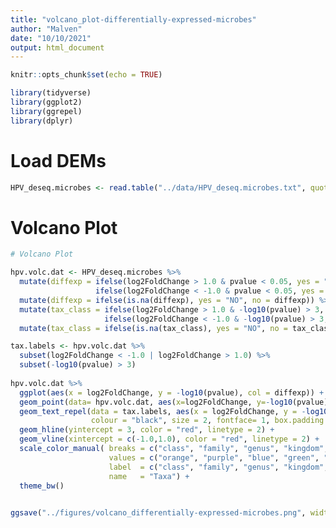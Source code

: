 ```yaml
---
title: "volcano_plot-differentially-expressed-microbes"
author: "Malven"
date: "10/10/2021"
output: html_document
---
```


```r
knitr::opts_chunk$set(echo = TRUE)

library(tidyverse)
library(ggplot2)
library(ggrepel)
library(dplyr)
```

# Load DEMs
```r

HPV_deseq.microbes <- read.table("../data/HPV_deseq.microbes.txt", quote = "", sep="\t", header = TRUE) 

```

# Volcano Plot
```r
# Volcano Plot

hpv.volc.dat <- HPV_deseq.microbes %>%
  mutate(diffexp = ifelse(log2FoldChange > 1.0 & pvalue < 0.05, yes = "UP",
                   ifelse(log2FoldChange < -1.0 & pvalue < 0.05, yes = "DOWN", no = NA))) %>%
  mutate(diffexp = ifelse(is.na(diffexp), yes = "NO", no = diffexp)) %>%
  mutate(tax_class = ifelse(log2FoldChange > 1.0 & -log10(pvalue) > 3, yes = tax_class,
                     ifelse(log2FoldChange < -1.0 & -log10(pvalue) > 3, yes = tax_class, no = NA))) %>%
  mutate(tax_class = ifelse(is.na(tax_class), yes = "NO", no = tax_class)) 

tax.labels <- hpv.volc.dat %>%
  subset(log2FoldChange < -1.0 | log2FoldChange > 1.0) %>%
  subset(-log10(pvalue) > 3)
  
hpv.volc.dat %>%
  ggplot(aes(x = log2FoldChange, y = -log10(pvalue), col = diffexp)) +
  geom_point(data= hpv.volc.dat, aes(x=log2FoldChange, y=-log10(pvalue), color= tax_class),size=2) +
  geom_text_repel(data = tax.labels, aes(x = log2FoldChange, y = -log10(pvalue), label = Taxonomy),
                  colour = "black", size = 2, fontface= 1, box.padding = 1.0, max.overlaps = Inf) +
  geom_hline(yintercept = 3, color = "red", linetype = 2) +
  geom_vline(xintercept = c(-1.0,1.0), color = "red", linetype = 2) +
  scale_color_manual( breaks = c("class", "family", "genus", "kingdom", "order", "phlyum", "species", "NO"),
                      values = c("orange", "purple", "blue", "green", "red", "yellow", "pink", "grey"),
                      label  = c("class", "family", "genus", "kingdom", "order", "phlyum", "species", "not significant"),
                      name   = "Taxa") +
  theme_bw() 
 

ggsave("../figures/volcano_differentially-expressed-microbes.png", width = 8, height = 8, device = "png")
```
  
